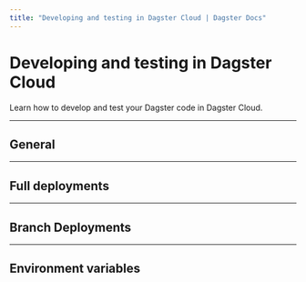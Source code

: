 ```yaml
---
title: "Developing and testing in Dagster Cloud | Dagster Docs"
---
```


# Developing and testing in Dagster Cloud

Learn how to develop and test your Dagster code in Dagster Cloud.

---

## General

<ArticleList>
  <ArticleListItem
    title="Using the dagster-cloud CLI"
    href="/dagster-cloud/developing-testing/dagster-cloud-cli"
  ></ArticleListItem>
  <ArticleListItem
    title="Adding and managing Dagster code"
    href="/dagster-cloud/developing-testing/code-locations"
  ></ArticleListItem>
</ArticleList>

---

## Full deployments

<ArticleList>
  <ArticleListItem
    title="Managing deployments"
    href="/dagster-cloud/developing-testing/managing-deployments"
  ></ArticleListItem>
  <ArticleListItem
    title="Deployment settings reference"
    href="/dagster-cloud/developing-testing/deployment-settings-reference"
  ></ArticleListItem>
</ArticleList>

---

## Branch Deployments

<ArticleList>
  <ArticleListItem
    title="Using Branch Deployments for Continous Integration (CI)"
    href="/dagster-cloud/developing-testing/branch-deployments"
  ></ArticleListItem>
  <ArticleListItem
    title="Setting up Branch Deployments with GitHub Actions"
    href="/dagster-cloud/developing-testing/branch-deployments/using-branch-deployments-with-github"
  ></ArticleListItem>
  <ArticleListItem
    title="Setting up Branch Deployments with the dagster-cloud CLI"
    href="/dagster-cloud/developing-testing/branch-deployments/using-branch-deployments"
  ></ArticleListItem>
</ArticleList>

---

## Environment variables

<ArticleList>
  <ArticleListItem
    title="Using Dagster Cloud environment variables"
    href="/dagster-cloud/developing-testing/environment-variables"
  ></ArticleListItem>
  <ArticleListItem
    title="Configuring environment variables for Serverless deployments"
    href="/dagster-cloud/developing-testing/environment-variables/setup-for-serverless-deployments"
  ></ArticleListItem>
  <ArticleListItem
    title="Configuring environment variables for Hybrid deployments"
    href="/dagster-cloud/developing-testing/environment-variables/setup-for-hybrid-deployments"
  ></ArticleListItem>
  <ArticleListItem
    title="Environment variable reference"
    href="/dagster-cloud/developing-testing/environment-variables/reference"
  ></ArticleListItem>
</ArticleList>
